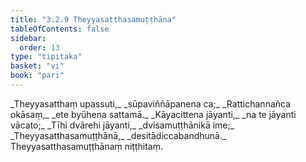 ```yaml
---
title: "3.2.9 Theyyasatthasamuṭṭhāna"
tableOfContents: false
sidebar:
  order: 13
type: "tipitaka"
basket: "vi"
book: "pari"
---
```



<DynamicBreadcrumb />

<Division number="266" book="pari">

<Paragraph number="1135" type="verses" book="pari">
_Theyyasatthaṃ upassuti,_  
_sūpaviññāpanena ca;_  
_Rattichannañca okāsaṃ,_  
_ete byūhena sattamā._  

</Paragraph>

<Paragraph number="1136" type="verses" book="pari">
_Kāyacittena jāyanti,_  
_na te jāyanti vācato;_  
_Tīhi dvārehi jāyanti,_  
_dvisamuṭṭhānikā ime;_  
_Theyyasatthasamuṭṭhānā,_  
_desitādiccabandhunā._  


</Paragraph>
</Division>

<Paragraph number="1137" type="center" book="pari">
Theyyasatthasamuṭṭhānaṃ niṭṭhitaṃ.
</Paragraph>